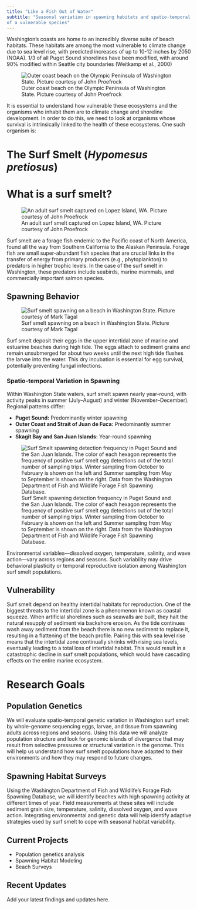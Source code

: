 ```yaml
---
title: "Like a Fish Out of Water"
subtitle: "Seasonal variation in spawning habitats and spatio-temporal genetic adaptation
of a vulnerable species"
---
```


Washington's coasts are home to an incredibly diverse suite of beach habitats. These habitats are among the most vulnerable to climate change due to sea level rise, with predicted increases of up to 10-12 inches by 2050 (NOAA). 1/3 of all Puget Sound shorelines have been modified, with around 90% modified within Seattle city boundaries (Weitkamp et al., 2000) 

![Outer coast beach on the Olympic Peninsula of Washington State. Picture courtesy of John Proefrock](images/wa_coast.jpg)

It is essential to understand how vulnerable these ecosystems and the organisms who inhabit them are to climate change and shoreline development. In order to do this, we need to look at organisms whose survival is intrinsically linked to the health of these ecosystems. One such organism is:

# The **Surf Smelt** (*Hypomesus pretiosus*)


# What is a surf smelt?

![An adult surf smelt captured on Lopez Island, WA. Picture courtesy of John Proefrock](images/surf_smelt.jpg)

Surf smelt are a forage fish endemic to the Pacific coast of North America, found all the way from Southern California to the Alaskan Peninsula. Forage fish are small super-abundant fish species that are crucial links in the transfer of energy from primary producers (e.g., phytoplankton) to predators in higher trophic levels. In the case of the surf smelt in Washington, these predators include seabirds, marine mammals, and commercially important salmon species.

## Spawning Behavior

![Surf smelt spawning on a beach in Washington State. Picture courtesy of Mark Tagal](images/surf_smelt_spawning.jpg)

Surf smelt deposit their eggs in the upper intertidal zone of marine and estuarine beaches during high tide. The eggs attach to sediment grains and remain unsubmerged for about two weeks until the next high tide flushes the larvae into the water. This dry incubation is essential for egg survival, potentially preventing fungal infections.

### Spatio-temporal Variation in Spawning

Within Washington State waters, surf smelt spawn nearly year-round, with activity peaks in summer (July–August) and winter (November–December). Regional patterns differ:

-   **Puget Sound:** Predominantly winter spawning
-   **Outer Coast and Strait of Juan de Fuca:** Predominantly summer spawning
-   **Skagit Bay and San Juan Islands:** Year-round spawning

![Surf Smelt spawning detection frequency in Puget Sound and the San Juan Islands. The color of each hexagon represents the frequency of positive surf smelt egg detections out of the total number of sampling trips. Winter sampling from October to February is shown on the left and Summer sampling from May to September is shown on the right. Data from the Washington Department of Fish and Wildlife Forage Fish Spawning Database.](images/spawning_figure.png)

Environmental variables—dissolved oxygen, temperature, salinity, and wave action—vary across regions and seasons. Such variability may drive behavioral plasticity or temporal reproductive isolation among Washington surf smelt populations.

## Vulnerability

Surf smelt depend on healthy intertidal habitats for reproduction. One of the biggest threats to the intertidal zone is a phenomenon known as coastal squeeze. When artificial shorelines such as seawalls are built, they halt the natural resupply of sediment via backshore erosion. As the tide continues wash away sediment from the beach there is no new sediment to replace it, resulting in a flattening of the beach profile. Pairing this with sea level rise means that the intertidal zone continually shrinks with rising sea levels, eventually leading to a total loss of intertidal habitat. This would result in a catastrophic decline in surf smelt populations, which would have cascading effects on the entire marine ecosystem.

# Research Goals

## Population Genetics

We will evaluate spatio-temporal genetic variation in Washington surf smelt by whole-genome sequencing eggs, larvae, and tissue from spawning adults across regions and seasons. Using this data we will analyze population structure and look for genomic islands of divergence that may result from selective pressures or structural variation in the genome. This will help us understand how surf smelt populations have adapted to their environments and how they may respond to future changes.

## Spawning Habitat Surveys

Using the Washington Department of Fish and Wildlife’s Forage Fish Spawning Database, we will identify beaches with high spawning activity at different times of year. Field measurements at these sites will include sediment grain size, temperature, salinity, dissolved oxygen, and wave action. Integrating environmental and genetic data will help identify adaptive strategies used by surf smelt to cope with seasonal habitat variability.

## Current Projects

-   Population genetics analysis
-   Spawning Habitat Modeling
-   Beach Surveys

## Recent Updates

Add your latest findings and updates here.
